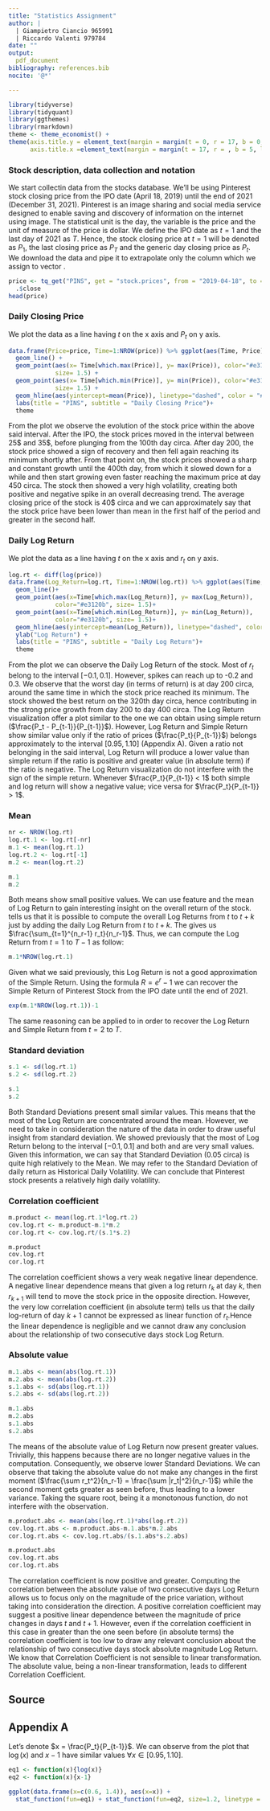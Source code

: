 ```yaml
---
title: "Statistics Assignment"
author: |
  | Giampietro Ciancio 965991 
  | Riccardo Valenti 979784        
date: ""
output: 
  pdf_document
bibliography: references.bib
nocite: '@*'

---
```


```r
library(tidyverse)
library(tidyquant)
library(ggthemes)
library(rmarkdown)
theme <- theme_economist() + 
theme(axis.title.y = element_text(margin = margin(t = 0, r = 17, b = 0, l = 5)), 
      axis.title.x =element_text(margin = margin(t = 17, r = , b = 5, l = 0)))
```

### Stock description, data collection and notation
We start collectin data from the \texttt{tidyquant} stocks database. We'll be using Pinterest stock closing price from the IPO date (April 18, 2019) until the end of 2021 (December 31, 2021). Pinterest is an image sharing and social media service designed to enable saving and discovery of information on the internet using image. 
The statistical unit is the day, the variable is the price and the unit of measure of the price is dollar.
We define the IPO date as $t=1$ and the last day of 2021 as $T$. Hence, the stock closing price at $t=1$ will be denoted as $P_1$, the last closing price as $P_T$ and the generic day closing price as $P_t$.
We download the data and pipe it to extrapolate only the \texttt{close} column which we assign to vector \texttt{price}.



```r
price <- tq_get("PINS", get = "stock.prices", from = "2019-04-18", to = "2021-12-31") %>% 
  .$close
head(price)
```

### Daily Closing Price
We plot the data as a line having $t$ on the x axis and $P_t$ on y axis. 

```r
data.frame(Price=price, Time=1:NROW(price)) %>% ggplot(aes(Time, Price)) +
  geom_line() + 
  geom_point(aes(x= Time[which.max(Price)], y= max(Price)), color="#e3120b",
             size= 1.5) +
  geom_point(aes(x= Time[which.min(Price)], y= min(Price)), color="#e3120b",
             size= 1.5) +
  geom_hline(aes(yintercept=mean(Price)), linetype="dashed", color = "#e3120b") + 
  labs(title = "PINS", subtitle = "Daily Closing Price")+
  theme
```

From the plot we observe the evolution of the stock price within the above said interval. After the IPO, the stock prices moved in the interval between 25\$ and 35\$, before plunging from the 100th day circa. After day 200, the stock price showed a sign of recovery and then fell again reaching its minimum shortly after. From that point on, the stock prices showed a sharp and constant growth until the 400th day, from which it slowed down for a while and then start growing even faster reaching the maximum price at day 450 circa. The stock then showed a very high volatility, creating both positive and negative spike in an overall decreasing trend. 
The average closing price of the stock is 40\$ circa and we can approximately say that the stock price have been lower than mean in the first half of the period and greater in the second half.

### Daily Log Return
We plot the data as a line having $t$ on the x axis and $r_t$ on y axis. 

```r
log.rt <- diff(log(price))
data.frame(Log_Return=log.rt, Time=1:NROW(log.rt)) %>% ggplot(aes(Time, Log_Return))+ 
  geom_line()+ 
  geom_point(aes(x=Time[which.max(Log_Return)], y= max(Log_Return)), 
             color="#e3120b", size= 1.5)+
  geom_point(aes(x=Time[which.min(Log_Return)], y= min(Log_Return)), 
             color="#e3120b", size= 1.5)+ 
  geom_hline(aes(yintercept=mean(Log_Return)), linetype="dashed", color = "#e3120b")+
  ylab("Log Return") +
  labs(title = "PINS", subtitle = "Daily Log Return")+
  theme


```

From the plot we can observe the Daily Log Return of the stock. Most of $r_t$ belong to the interval $[-0.1, 0.1]$. However, spikes can reach up to -0.2 and 0.3. We observe that the worst day (in terms of return) is at day 200 circa, around the same time in which the stock price reached its minimum. The stock showed the best return on the 320th day circa, hence contributing in the strong price growth from day 200 to day 400 circa. 
The Log Return visualization offer a plot similar to the one we can obtain using simple return ($\frac{P_t - P_{t-1}}{P_{t-1}}$). However, Log Return and Simple Return show similar value only if the ratio of prices ($\frac{P_t}{P_{t-1}}$) belongs approximately to the interval $[0.95, 1.10]$ (Appendix A). Given a ratio not belonging in the said interval, Log Return will produce a lower value than simple return if the ratio is positive and greater value (in absolute term) if the ratio is negative. 
The Log Return visualization do not interfere with the sign of the simple return. Whenever $\frac{P_t}{P_{t-1}} < 1$ both simple and log return will show a negative value; vice versa for  $\frac{P_t}{P_{t-1}} > 1$.


### Mean

```r
nr <- NROW(log.rt)
log.rt.1 <- log.rt[-nr]
m.1 <- mean(log.rt.1)
log.rt.2 <- log.rt[-1]
m.2 <- mean(log.rt.2)
```
```r
m.1
m.2
```
Both means show small positive values. We can use \textit{Time Additivity} feature and the mean of Log Return to gain interesting insight on the overall return of the stock. \textit{Time Additivity} tells us that it is possible to compute the overall Log Returns from $t$ to $t+k$ just by adding the daily Log Return from $t$ to $t+k$. The \texttt{m.1} gives us $\frac{\sum_{t=1}^{n_r-1} r_t}{n_r-1}$. Thus, we can compute the Log Return from $t=1$ to $T-1$ as follow:
```r
m.1*NROW(log.rt.1)

```
Given what we said previously, this Log Return is not a good approximation of the Simple Return. Using the formula $R=e^{r}-1$ we can recover the Simple Return of Pinterest Stock from the IPO date until the end of 2021.
```r
exp(m.1*NROW(log.rt.1))-1
```
The same reasoning can be applied to \texttt{m.2} in order to recover the Log Return and Simple Return from $t=2$ to $T$.

### Standard deviation
```r
s.1 <- sd(log.rt.1)
s.2 <- sd(log.rt.2)

```
```r
s.1
s.2

```
Both Standard Deviations present small similar values. This means that the most of the Log Return are concentrated around the mean. However, we need to take in consideration the nature of the data in order to draw useful insight from standard deviation. We showed previously that the most of Log Return belong to the interval $[-0.1, 0.1]$ and both \texttt{m.1} and \texttt{m.2} are very small values. Given this information, we can say that Standard Deviation (0.05 circa) is quite high relatively to the Mean. We may refer to the Standard Deviation of daily return as Historical Daily Volatility. We can conclude that Pinterest stock presents a relatively high daily volatility.


### Correlation coefficient

```r
m.product <- mean(log.rt.1*log.rt.2)
cov.log.rt <- m.product-m.1*m.2
cor.log.rt <- cov.log.rt/(s.1*s.2)

```
```r
m.product
cov.log.rt
cor.log.rt
```

The correlation coefficient shows a very weak negative linear dependence. A negative linear dependence means that given a log return $r_k$ at day $k$, then $r_{k+1}$ will tend to move the stock price in the opposite direction. However, the very low correlation coefficient (in absolute term) tells us that the daily log-return of day $k+1$ cannot be expressed as linear function of $r_t$.Hence the linear dependence is negligible and we cannot draw any conclusion about the relationship of two consecutive days stock Log Return.

### Absolute value
```r
m.1.abs <- mean(abs(log.rt.1))
m.2.abs <- mean(abs(log.rt.2))
s.1.abs <- sd(abs(log.rt.1))
s.2.abs <- sd(abs(log.rt.2))

```
```r
m.1.abs 
m.2.abs 
s.1.abs 
s.2.abs 
```
The means of the absolute value of Log Return now present greater values. Trivially, this happens because there are no longer negative values in the computation. Consequently, we observe lower Standard Deviations. We can observe that taking the absolute value do not make any changes in the first moment ($\frac{\sum r_t^2}{n_r-1} = \frac{\sum |r_t|^2}{n_r-1}$) while the second moment gets greater as seen before, thus leading to a lower variance. Taking the square root, being it a monotonous function, do not interfere with the observation. 

```r
m.product.abs <- mean(abs(log.rt.1)*abs(log.rt.2))
cov.log.rt.abs <- m.product.abs-m.1.abs*m.2.abs
cor.log.rt.abs <- cov.log.rt.abs/(s.1.abs*s.2.abs)
```


```r
m.product.abs
cov.log.rt.abs
cor.log.rt.abs
```

The correlation coefficient is now positive and greater. Computing the correlation between the absolute value of two consecutive days Log Return allows us to focus only on the magnitude of the price variation, without taking into consideration the direction. A positive correlation coefficient may suggest a positive linear dependence between the magnitude of price changes in days $t$ and $t+1$. However, even if the correlation coefficient in this case in greater than the one seen before (in absolute terms) the correlation coefficient is too low to draw any relevant conclusion about the relationship of two consecutive days stock absolute magnitude Log Return.
We know that Correlation Coefficient is not sensible to linear transformation. The absolute value, being a non-linear transformation, leads to different Correlation Coefficient.

## Source
<div id="refs"></div>


## Appendix A
Let's denote $x = \frac{P_t}{P_{t-1}}$. We can observe from the plot that $\log(x)$ and $x-1$ have similar values $\forall x \in [0.95, 1.10]$.

```r
eq1 <- function(x){log(x)}
eq2 <- function(x){x-1}

```
```r
ggplot(data.frame(x=c(0.6, 1.4)), aes(x=x)) + 
  stat_function(fun=eq1) + stat_function(fun=eq2, size=1.2, linetype = "dashed" ) + scale_y_continuous(limits = c(-0.5, 0.5)) + scale_x_continuous(breaks = seq(0.5, 1.5, 0.1)) + ylab(label = "Log / Simple Return") +theme

```
